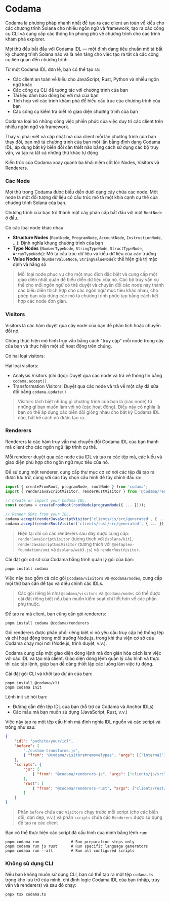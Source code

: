 
# Codama

Codama là phương pháp nhanh nhất để tạo ra các client an toàn về kiểu cho các chương trình Solana cho nhiều ngôn ngữ và framework, tạo ra các công cụ CLI và cung cấp các thông tin phong phú về chương trình cho các trình khám phá explorer.

Mọi thứ đều bắt đầu với Codama IDL — một định dạng tiêu chuẩn mô tả bất kỳ chương trình Solana nào và là nền tảng cho việc tạo ra tất cả các công cụ liên quan đến chương trình.

Từ một Codama IDL đơn lẻ, bạn có thể tạo ra:
- Các client an toàn về kiểu cho JavaScript, Rust, Python và nhiều ngôn ngữ khác
- Các công cụ CLI để tương tác với chương trình của bạn
- Tài liệu đảm bảo đồng bộ với mã của bạn
- Tích hợp với các trình khám phá để hiểu cấu trúc của chương trình của bạn
- Các công cụ kiểm tra biết rõ giao diện chương trình của bạn

Codama loại bỏ những công việc phiền phức của việc duy trì các client trên nhiều ngôn ngữ và framework. 

Thay vì phải viết và cập nhật mã của client mỗi lần chương trình của bạn thay đổi, bạn mô tả chương trình của bạn một lần bằng định dạng Codama IDL, áp dụng bất kỳ biến đổi cần thiết nào bằng cách sử dụng các bộ truy vấn, và tạo ra tất cả những thứ khác tự động

<ArticleSection name="Các khái niệm cốt lõi" id="core-concept" level="h2" />

Kiến trúc của Codama xoay quanh ba khái niệm cốt lõi: Nodes, Visitors và Renderers.

### Các Node 

Mọi thứ trong Codama được biểu diễn dưới dạng cây chứa các node. Một node là một đối tượng dữ liệu có cấu trúc mô tả một khía cạnh cụ thể của chương trình Solana của bạn. 

Chương trình của bạn trở thành một cây phân cấp bắt đầu với một `RootNode` ở đầu.

Có các loại node khác nhau:
- **Structure Nodes** (`RootNode`, `ProgramNode`, `AccountNode`, `InstructionNode`, ...): Định nghĩa khung chương trình của bạn
- **Type Nodes** (`NumberTypeNode`, `StringTypeNode`, `StructTypeNode`, `ArrayTypeNode`): Mô tả cấu trúc dữ liệu và kiểu dữ liệu của các trường
- **Value Nodes** (`NumberValueNode`, `StringValueNode`): thể hiện giá trị mặc định và hằng số

> Mỗi loại node phục vụ cho một mục đích đặc biệt và cung cấp một giao diện nhất quán để biểu diễn dữ liệu của nó. Các bộ truy vấn cụ thể cho mỗi ngôn ngữ có thể duyệt và chuyển đổi các node này thành các biểu diễn thích hợp cho các ngôn ngữ mục tiêu khác nhau, cho phép bạn xây dựng các mô tả chương trình phức tạp bằng cách kết hợp các node đơn giản.

### Visitors 

Visitors là các hàm duyệt qua cây node của bạn để phân tích hoặc chuyển đổi nó. 

Chúng thực hiện mô hình truy vấn bằng cách "truy cập" mỗi node trong cây của bạn và thực hiện một số hoạt động trên chúng.

Có hai loại visitors: 

Hai loại visitors:
- Analysis Visitors (chỉ đọc): Duyệt qua các node và trả về thông tin bằng `codama.accept()`
- Transformation Visitors: Duyệt qua các node và trả về một cây đã sửa đổi bằng `codama.update()`

> Visitors tách biệt những gì chương trình của bạn là (các node) từ những gì bạn muốn làm với nó (các hoạt động). Điều này có nghĩa là bạn có thể áp dụng các biến đổi giống nhau cho bất kỳ Codama IDL nào, bất kể cách nó được tạo ra.

### Renderers

Renderers là các hàm truy vấn mà chuyển đổi Codama IDL của bạn thành mã client cho các ngôn ngữ lập trình cụ thể. 

Mỗi renderer duyệt qua các node của IDL và tạo ra các tệp mã, các kiểu và giao diện phù hợp cho ngôn ngữ mục tiêu của nó.

Để sử dụng một renderer, cung cấp thư mục cơ sở nơi các tệp đã tạo ra được lưu trữ, cùng với các tùy chọn cấu hình để tùy chỉnh đầu ra:

```ts
import { createFromRoot, programNode, rootNode } from 'codama';
import { renderJavaScriptVisitor, renderRustVisitor } from '@codama/renderers';

// Create or import your Codama IDL.
const codama = createFromRoot(rootNode(programNode({ ... })));

// Render SDKs from your IDL.
codama.accept(renderJavaScriptVisitor('clients/js/src/generated', { ... }));
codama.accept(renderRustVisitor('clients/rust/src/generated', { ... }));
```

> Hiện tại chỉ có các renderers sau đây được cung cấp: `renderJavaScriptVisitor` (tương thích với `@solana/kit`), `renderJavaScriptUmiVisitor` (tương thích với `@metaplex-foundation/umi` và `@solana/web3.js`) và `renderRustVisitor`.

<ArticleSection name="Cài đặt" id="installation" level="h2" />

Cài đặt gói cơ sở của Codama bằng trình quản lý gói của bạn:

```
pnpm install codama
```

Việc này bao gồm cả các gói `@codama/visitors` và `@codama/nodes`, cung cấp mọi thứ bạn cần để tạo và điều chỉnh các IDLs.

> Các gói riêng lẻ như `@codama/visitors` và `@codama/nodes` có thể được cài đặt riêng biệt nếu bạn muốn kiểm soát chi tiết hơn về các phần phụ thuộc.

Để tạo ra mã client, bạn cũng cần gói renderers:

```
pnpm install codama @codama/renderers
```

Gói renderers được phân phối riêng biệt vì nó yêu cầu truy cập hệ thống tệp và chỉ hoạt động trong môi trường Node.js, trong khi thư viện cơ sở của Codama chạy mọi nơi (Node.js, trình duyệt, v.v.).

<ArticleSection name="Cấu hình" id="set-up" level="h2" />

Codama cung cấp một giao diện dòng lệnh mà đơn giản hóa cách làm việc với các IDL và tạo mã client. Giao diện dòng lệnh quản lý cấu hình và thực thi các tập lệnh, giúp bạn dễ dàng thiết lập các luồng làm việc tự động.

Cài đặt gói CLI và khởi tạo dự án của bạn:

```
pnpm install @codama/cli
pnpm codama init
```

Lệnh init sẽ hỏi bạn:
- Đường dẫn đến tệp IDL của bạn (hỗ trợ cả Codama và Anchor IDLs)
- Các mẫu mà bạn muốn sử dụng (JavaScript, Rust, v.v.)

Việc này tạo ra một tệp cấu hình mà định nghĩa IDL nguồn và các script và trông như sau:

```json
{
    "idl": "path/to/your/idl",
    "before": [
        "./custom-transforms.js",
        { "from": "@codama/visitors#removeTypes", "args": [["internal"]] }
    ],
    "scripts": {
        "js": [
            { "from": "@codama/renderers-js", "args": ["clients/js/src"] }
        ],
        "rust": [
            { "from": "@codama/renderers-rust", "args": ["clients/rust/src"] }
        ]
    }
}
```

> Phần `before` chứa các `Visitors` chạy trước mỗi script (cho các biến đổi, dọn dẹp, v.v.) và phần `scripts` chứa các `Renderers` được sử dụng để tạo ra các client

Bạn có thể thực hiện các script đã cấu hình của mình bằng lệnh `run`:

```
pnpm codama run              # Run preparation steps only
pnpm codama run js rust      # Run specific language generators
pnpm codama run --all        # Run all configured scripts
```

### Không sử dụng CLI

Nếu bạn không muốn sử dụng CLI, bạn có thể tạo ra một tệp `codama.ts` trong kho lưu trữ của mình, chỉ định logic Codama IDL của bạn (nhập, truy vấn và renderers) và sau đó chạy:

```
pnpx tsx codama.ts
```


